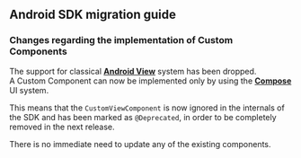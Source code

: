 ## Android SDK migration guide

### Changes regarding the implementation of Custom Components

The support for classical **[Android View](https://developer.android.com/reference/android/view/View)** system has been dropped.<br/>
A Custom Component can now be implemented only by using the **[Compose](https://developer.android.com/compose)** UI system.

This means that the `CustomViewComponent` is now ignored in the internals of the SDK and has been marked as `@Deprecated`, in order to be completely removed in the next release.

<Info>
   There is no immediate need to update any of the existing components.
</Info>